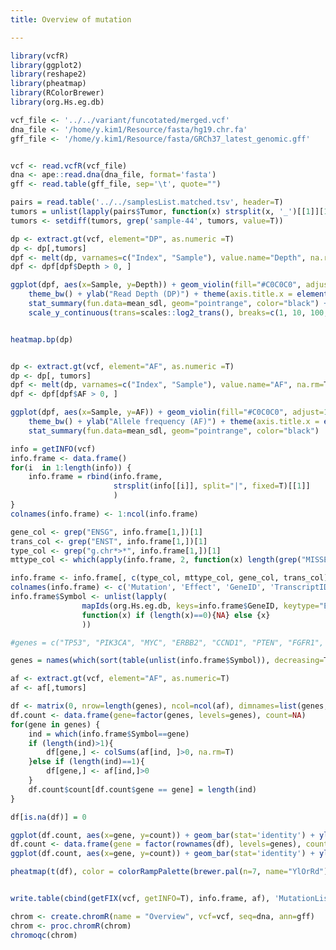 ```yaml
---
title: Overview of mutation

---
```



```r
library(vcfR)
library(ggplot2)
library(reshape2)
library(pheatmap)
library(RColorBrewer)
library(org.Hs.eg.db)
```

```r

vcf_file <- '../../variant/funcotated/merged.vcf'
dna_file <- '/home/y.kim1/Resource/fasta/hg19.chr.fa'
gff_file <- '/home/y.kim1/Resource/fasta/GRCh37_latest_genomic.gff'


vcf <- read.vcfR(vcf_file)
dna <- ape::read.dna(dna_file, format='fasta')
gff <- read.table(gff_file, sep='\t', quote="")
```

```r

pairs = read.table('../../samplesList.matched.tsv', header=T)
tumors = unlist(lapply(pairs$Tumor, function(x) strsplit(x, '_')[[1]][1]))
tumors <- setdiff(tumors, grep('sample-44', tumors, value=T))

dp <- extract.gt(vcf, element="DP", as.numeric =T)
dp <- dp[,tumors]
dpf <- melt(dp, varnames=c("Index", "Sample"), value.name="Depth", na.rm=T)
dpf <- dpf[dpf$Depth > 0, ]

ggplot(dpf, aes(x=Sample, y=Depth)) + geom_violin(fill="#C0C0C0", adjust=1, scale="count", trim=T) +
    theme_bw() + ylab("Read Depth (DP)") + theme(axis.title.x = element_blank(), axis.text.x = element_text(angle = 60, hjust = 1)) +
    stat_summary(fun.data=mean_sdl, geom="pointrange", color="black") +
    scale_y_continuous(trans=scales::log2_trans(), breaks=c(1, 10, 100, 1000))


heatmap.bp(dp)


dp <- extract.gt(vcf, element="AF", as.numeric =T)
dp <- dp[, tumors]
dpf <- melt(dp, varnames=c("Index", "Sample"), value.name="AF", na.rm=T)
dpf <- dpf[dpf$AF > 0, ]

ggplot(dpf, aes(x=Sample, y=AF)) + geom_violin(fill="#C0C0C0", adjust=1, scale="count", trim=T) +
    theme_bw() + ylab("Allele frequency (AF)") + theme(axis.title.x = element_blank(), axis.text.x = element_text(angle = 60, hjust = 1)) +
    stat_summary(fun.data=mean_sdl, geom="pointrange", color="black") 


```

```r

info = getINFO(vcf)
info.frame <- data.frame()
for(i  in 1:length(info)) {
    info.frame = rbind(info.frame,
                       strsplit(info[[i]], split="|", fixed=T)[[1]]
                       )
}
colnames(info.frame) <- 1:ncol(info.frame)

gene_col <- grep("ENSG", info.frame[1,])[1]
trans_col <- grep("ENST", info.frame[1,])[1]
type_col <- grep("g.chr*>*", info.frame[1,])[1]
mttype_col <- which(apply(info.frame, 2, function(x) length(grep("MISSENSE", x))>0))[1]

info.frame <- info.frame[, c(type_col, mttype_col, gene_col, trans_col)]
colnames(info.frame) <- c('Mutation', 'Effect', 'GeneID', 'TranscriptID')
info.frame$Symbol <- unlist(lapply(
                mapIds(org.Hs.eg.db, keys=info.frame$GeneID, keytype="ENSEMBL", column='SYMBOL', multiVals='first'),
                function(x) if (length(x)==0){NA} else {x}
                ))

#genes = c("TP53", "PIK3CA", "MYC", "ERBB2", "CCND1", "PTEN", "FGFR1", "GATA3", "RB1", "MAP3K1", "MAP2K4", "CDKN2A", "MLLT4", "AKT1", "ARID1A", "ARID1B", "CDH1", "MLL3", "ZNF217", "MLLT4", "FBXW7")

genes = names(which(sort(table(unlist(info.frame$Symbol)), decreasing=T)>1))

af <- extract.gt(vcf, element="AF", as.numeric=T)
af <- af[,tumors]

df <- matrix(0, nrow=length(genes), ncol=ncol(af), dimnames=list(genes, colnames(af)))
df.count <- data.frame(gene=factor(genes, levels=genes), count=NA)
for(gene in genes) {
    ind = which(info.frame$Symbol==gene)
    if (length(ind)>1){
        df[gene,] <- colSums(af[ind, ]>0, na.rm=T)
    }else if (length(ind)==1){
        df[gene,] <- af[ind,]>0
    }
    df.count$count[df.count$gene == gene] = length(ind)
}

df[is.na(df)] = 0

ggplot(df.count, aes(x=gene, y=count)) + geom_bar(stat='identity') + ylab('# of unique mutation') + theme_bw() + theme(axis.text.x = element_text(angle=90, hjust=1, vjust=))
df.count <- data.frame(gene = factor(rownames(df), levels=genes), count = rowSums(df>0))
ggplot(df.count, aes(x=gene, y=count)) + geom_bar(stat='identity') + ylab('# of samples with mutation') + theme_bw() + theme(axis.text.x = element_text(angle=90, hjust=1, vjust=))

pheatmap(t(df), color = colorRampPalette(brewer.pal(n=7, name="YlOrRd"))(100))  


write.table(cbind(getFIX(vcf, getINFO=T), info.frame, af), 'MutationList.csv', sep='\t', quote=F, col.names=T, row.names=F)


```



```r

chrom <- create.chromR(name = "Overview", vcf=vcf, seq=dna, ann=gff)
chrom <- proc.chromR(chrom)
chromoqc(chrom)
```

